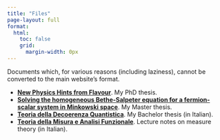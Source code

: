 ```yaml
---
title: "Files"
page-layout: full
format:
  html:
    toc: false
    grid:
      margin-width: 0px
---
```


Documents which, for various reasons (including laziness), cannot be converted to the main website's format.

-   [**New Physics Hints from Flavour**](https://arxiv.org/abs/2111.00285). My PhD thesis.
-   [**Solving the homogeneous Bethe-Salpeter equation for a fermion-scalar system in Minkowski space**](https://raw.githubusercontent.com/vgherard/bse-thesis/master/Thesis.pdf). My Master thesis.
-   [**Teoria della Decoerenza Quantistica**](https://raw.githubusercontent.com/vgherard/teoria-della-decoerenza-quantistica/master/Valerio%20Gherardi%20-%20Bachelor%20Thesis.pdf). My Bachelor thesis (in Italian).
-   [**Teoria della Misura e Analisi Funzionale**](https://raw.githubusercontent.com/vgherard/teoria-della-misura-analisi-funzionale/master/teoria-della-misura-analisi-funzionale.pdf). Lecture notes on measure theory (in Italian).

